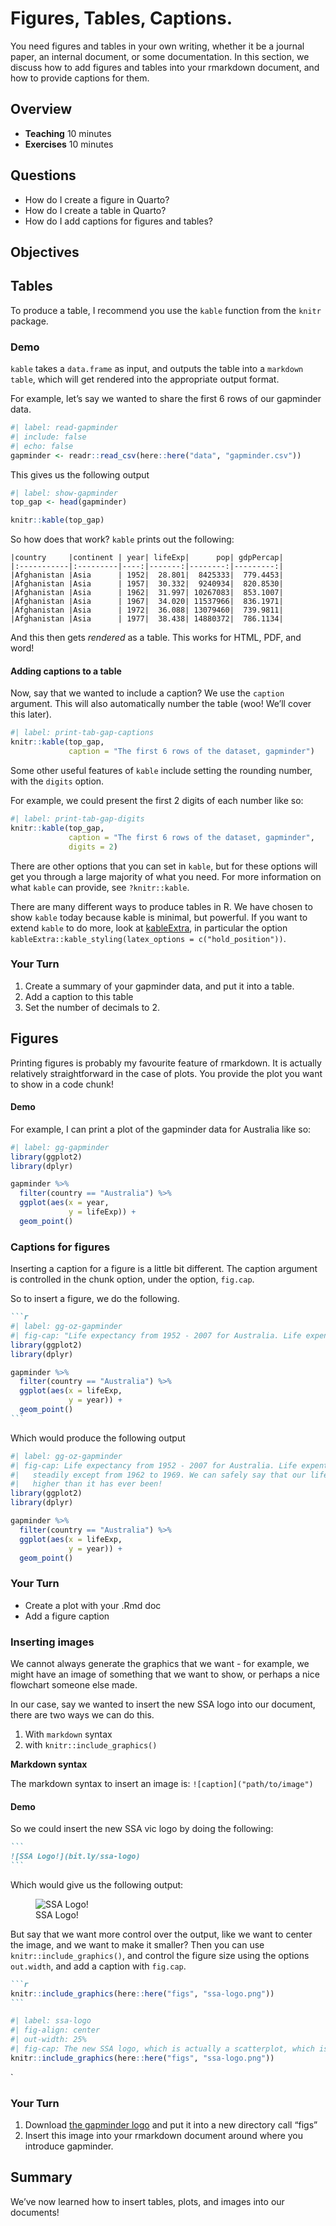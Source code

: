 # Figures, Tables, Captions.

You need figures and tables in your own writing, whether it be a journal paper, an internal document, or some documentation. In this section, we discuss how to add figures and tables into your rmarkdown document, and how to provide captions for them.

## Overview

* **Teaching** 10 minutes
* **Exercises** 10 minutes

## Questions

* How do I create a figure in Quarto?
* How do I create a table in Quarto?
* How do I add captions for figures and tables?

## Objectives

## Tables

To produce a table, I recommend you use the `kable` function from the `knitr` package.

### Demo {.demo}

`kable` takes a `data.frame` as input, and outputs the table into a `markdown table`, which will get rendered into the appropriate output format.

For example, let's say we wanted to share the first 6 rows of our gapminder data.

```r
#| label: read-gapminder
#| include: false
#| echo: false
gapminder <- readr::read_csv(here::here("data", "gapminder.csv"))
```

This gives us the following output

```r
#| label: show-gapminder
top_gap <- head(gapminder)

knitr::kable(top_gap)
```

So how does that work? `kable` prints out the following:

```
|country     |continent | year| lifeExp|      pop| gdpPercap|
|:-----------|:---------|----:|-------:|--------:|---------:|
|Afghanistan |Asia      | 1952|  28.801|  8425333|  779.4453|
|Afghanistan |Asia      | 1957|  30.332|  9240934|  820.8530|
|Afghanistan |Asia      | 1962|  31.997| 10267083|  853.1007|
|Afghanistan |Asia      | 1967|  34.020| 11537966|  836.1971|
|Afghanistan |Asia      | 1972|  36.088| 13079460|  739.9811|
|Afghanistan |Asia      | 1977|  38.438| 14880372|  786.1134|
```

And this then gets _rendered_ as a table. This works for HTML, PDF, and word! 

#### Adding captions to a table

Now, say that we wanted to include a caption? We use the `caption` argument. This will also automatically number the table (woo! We'll cover this later).

```r
#| label: print-tab-gap-captions
knitr::kable(top_gap,
             caption = "The first 6 rows of the dataset, gapminder")
```

Some other useful features of `kable` include setting the rounding number, with the `digits` option.

For example, we could present the first 2 digits of each number like so:

```r
#| label: print-tab-gap-digits
knitr::kable(top_gap,
             caption = "The first 6 rows of the dataset, gapminder",
             digits = 2)
```

There are other options that you can set in `kable`, but for these options will get you through a large majority of what you need. For more information on what `kable` can provide, see `?knitr::kable`.

There are many different ways to produce tables in R. We have chosen to show `kable` today because kable is minimal, but powerful. If you want to extend `kable` to do more, look at [kableExtra](https://cran.r-project.org/web/packages/kableExtra/index.html), in particular the option `kableExtra::kable_styling(latex_options = c("hold_position"))`.

### Your Turn {.exercise}

1. Create a summary of your gapminder data, and put it into a table.
1. Add a caption to this table
1. Set the number of decimals to 2.

## Figures

Printing figures is probably my favourite feature of rmarkdown. It is actually relatively straightforward in the case of plots. You provide the plot you want to show in a code chunk!

#### Demo {.demo}

For example, I can print a plot of the gapminder data for Australia like so:

```r
#| label: gg-gapminder
library(ggplot2)
library(dplyr)

gapminder %>%
  filter(country == "Australia") %>%
  ggplot(aes(x = year,
             y = lifeExp)) + 
  geom_point()

```

### Captions for figures {.demo}

Inserting a caption for a figure is a little bit different. The caption argument is controlled in the chunk option, under the option, `fig.cap`.

So to insert a figure, we do the following.

````markdown
```r
#| label: gg-oz-gapminder
#| fig-cap: "Life expectancy from 1952 - 2007 for Australia. Life expentancy increases steadily except from 1962 to 1969. We can safely say that our life expectancy is higher than it has ever been!"
library(ggplot2)
library(dplyr)

gapminder %>%
  filter(country == "Australia") %>%
  ggplot(aes(x = lifeExp,
             y = year)) + 
  geom_point()
```
````

Which would produce the following output

```r
#| label: gg-oz-gapminder
#| fig-cap: Life expectancy from 1952 - 2007 for Australia. Life expentancy increases
#|   steadily except from 1962 to 1969. We can safely say that our life expectancy is
#|   higher than it has ever been!
library(ggplot2)
library(dplyr)

gapminder %>%
  filter(country == "Australia") %>%
  ggplot(aes(x = lifeExp,
             y = year)) + 
  geom_point()
```

### Your Turn {.exercise}

* Create a plot with your .Rmd doc
* Add a figure caption

### Inserting images

We cannot always generate the graphics that we want - for example, we might have an image of something that we want to show, or perhaps a nice flowchart someone else made.

In our case, say we wanted to insert the new SSA logo into our document, there are two ways we can do this.

1. With `markdown` syntax
1. with `knitr::include_graphics()`

**Markdown syntax**

The markdown syntax to insert an image is: `![caption]("path/to/image")`

#### Demo {.demo}

So we could insert the new SSA vic logo by doing the following:

````markdown
```
![SSA Logo!](bit.ly/ssa-logo)
```
````

Which would give us the following output:

![SSA Logo!](figs/ssa-logo.png)

But say that we want more control over the output, like we want to center the image, and we want to make it smaller? Then you can use `knitr::include_graphics()`, and control the figure size using the options `out.width`, and add a caption with `fig.cap`.

````markdown
```r
knitr::include_graphics(here::here("figs", "ssa-logo.png"))
```
````

```r
#| label: ssa-logo
#| fig-align: center
#| out-width: 25%
#| fig-cap: The new SSA logo, which is actually a scatterplot, which is super neat!
knitr::include_graphics(here::here("figs", "ssa-logo.png"))
```

`

### Your Turn {.exercise}

1. Download [the gapminder logo](https://www.gapminder.org/wp-content/themes/gapminder2/images/gapminder-logo.svg) and put it into a new directory call "figs"
1. Insert this image into your rmarkdown document around where you introduce gapminder.

## Summary

We've now learned how to insert tables, plots, and images into our documents!

<!-- - `pander` -->
<!-- - `xtable` -->
<!-- - `kableExtra` -->
<!-- - the list goes on! -->
<!-- - https://github.com/ropenscilabs/packagemetrics -->
<!-- - https://ropensci.org/blog/blog/2017/06/27/packagemetrics -->
